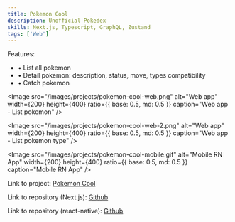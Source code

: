 ```yaml
---
title: Pokemon Cool
description: Unofficial Pokedex
skills: Next.js, Typescript, GraphQL, Zustand
tags: ['Web']
---
```


Features:

- • List all pokemon
- • Detail pokemon: description, status, move, types compatibility
- • Catch pokemon


<Image
  src="/images/projects/pokemon-cool-web.png"
  alt="Web app"
  width={200}
  height={400}
  ratio={{ base: 0.5, md: 0.5 }}
  caption="Web app - List pokemon"
/>


<Image
  src="/images/projects/pokemon-cool-web-2.png"
  alt="Web app"
  width={200}
  height={400}
  ratio={{ base: 0.5, md: 0.5 }}
  caption="Web app - List pokemon type"
/>



<Image
  src="/images/projects/pokemon-cool-mobile.gif"
  alt="Mobile RN App"
  width={200}
  height={400}
  ratio={{ base: 0.5, md: 0.5 }}
  caption="Mobile RN App"
/>

Link to project: <A href="https://pokemon-cool-full.vercel.app/">Pokemon Cool</A>

Link to repository (Next.js): <A href="https://github.com/cholazzzb/pokemon-cool-full">Github</A>

Link to repository (react-native): <A href="https://github.com/cholazzzb/pokemon-cool-mobile-rn">Github</A>

